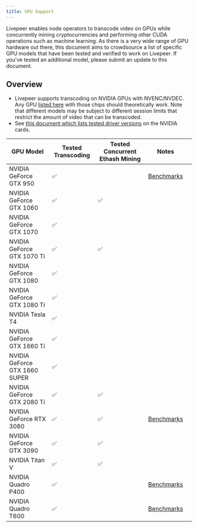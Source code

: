 ```yaml
---
title: GPU Support
---
```


Livepeer enables node operators to transcode video on GPUs while concurrently mining cryptocurrencies and performing other CUDA operations such as machine learning. As there is a very wide range of GPU hardware out there, this document aims to crowdsource a list of specific GPU models that have been tested and verified to work on Livepeer. If you've tested an additional model, please submit an update to this document.

## Overview

- Livepeer supports transcoding on NVIDIA GPUs with NVENC/NVDEC. Any GPU [listed here](https://developer.nvidia.com/video-encode-and-decode-gpu-support-matrix-new) with those chips should theoretically work. Note that different models may be subject to different session limits that restrict the amount of video that can be transcoded.
- See [this document which lists tested driver versions](https://github.com/livepeer/go-livepeer/blob/master/doc/gpu.md) on the NVIDIA cards.

| GPU Model                     | Tested Transcoding | Tested Concurrent Ethash Mining | Notes                                                                                                  |     |
| ----------------------------- | ------------------ | ------------------------------- | ------------------------------------------------------------------------------------------------------ | --- |
| NVIDIA GeForce GTX 950        | ✅                 |                                 | [Benchmarks](https://forum.livepeer.org/t/gtx-950-quadro-p400-benchmarks/1497)                         |     |
| NVIDIA GeForce GTX 1060       | ✅                 | ✅                              |                                                                                                        |
| NVIDIA GeForce GTX 1070       | ✅                 |                                 |                                                                                                        |
| NVIDIA GeForce GTX 1070 Ti    | ✅                 | ✅                              |                                                                                                        |
| NVIDIA GeForce GTX 1080       | ✅                 |                                 |                                                                                                        |
| NVIDIA GeForce GTX 1080 Ti    | ✅                 |                                 |                                                                                                        |
| NVIDIA Tesla T4               | ✅                 |                                 |                                                                                                        |
| NVIDIA GeForce GTX 1660 Ti    | ✅                 |                                 |                                                                                                        |
| NVIDIA GeForce GTX 1660 SUPER | ✅                 |                                 |                                                                                                        |
| NVIDIA GeForce GTX 2080 Ti    | ✅                 | ✅                              |
| NVIDIA GeForce RTX 3080       | ✅                 | ✅                              | [Benchmarks](https://forum.livepeer.org/t/dual-ethash-mining-transcoding-w-rtx-3080-10g-cuda-mps/1161) |     |
| NVIDIA GeForce GTX 3090       | ✅                 | ✅                              |
| NVIDIA Titan V                | ✅                 | ✅                              |                                                                                                        |
| NVIDIA Quadro P400            | ✅                 |                                 | [Benchmarks](https://forum.livepeer.org/t/gtx-950-quadro-p400-benchmarks/1497)                         |     |
| NVIDIA Quadro T600            | ✅                 |                                 | [Benchmarks](https://forum.livepeer.org/t/nvidia-quadro-t600-benchmark/1650)                           |
